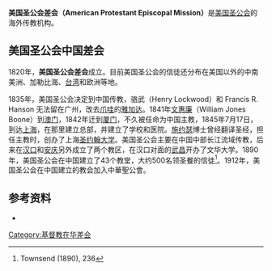 '''美国圣公会差会（American Protestant Episcopal Mission）'''是[[美国圣公会|美国圣公会]]的海外传教机构。

==美国圣公会中国差会==
{{Main|美国圣公会中国差会}}
1820年，'''美国圣公会差会'''成立。目前美国圣公会的信徒还分布在美国以外的中南美洲、加勒比海、[[台湾|台湾]]和欧洲等地。

1835年，美国圣公会决定到中国传教，骆武（Henry Lockwood）和 Francis R. Hanson 无法留在广州，改去[[爪哇|爪哇]]的[[雅加达|雅加达]]。1841年[[文惠廉|文惠廉]]（William Jones Boone）到[[澳门|澳门]]，1842年迁到[[厦门|厦门]]，不久被任命为中国主教，1845年7月17日，到达[[上海|上海]]，在那里建立总部，并建立了学校和医院。[[施约瑟|施约瑟]]博士曾经翻译圣经，担任主教时，创办了上海[[圣约翰大学_(上海)|圣约翰大学]]。美国圣公会主要在中国中部长江流域传教，后来在[[汉口|汉口]]和[[安庆|安庆]]另外成立了两个教区，在汉口对面的[[武昌|武昌]]开办了文华大学。1890年，美国圣公会在中国建立了43个教堂，大约500名领圣餐的信徒<ref>Townsend (1890), 236</ref>。1912年，美国圣公会在中国建立的教会加入中華聖公會。

== 参考资料==
* {{cite book | first = William | last = Townsend | authorlink = William John Townsend | year = 1890 | title = Robert Morrison : the pioneer of Chinese missions | url = https://archive.org/details/robertmorrison00townuoft | publisher = S.W. Partridge | location = London}}
<div class="references-small">
<references/>
</div>

[[Category:基督教在华差会|Category:基督教在华差会]]